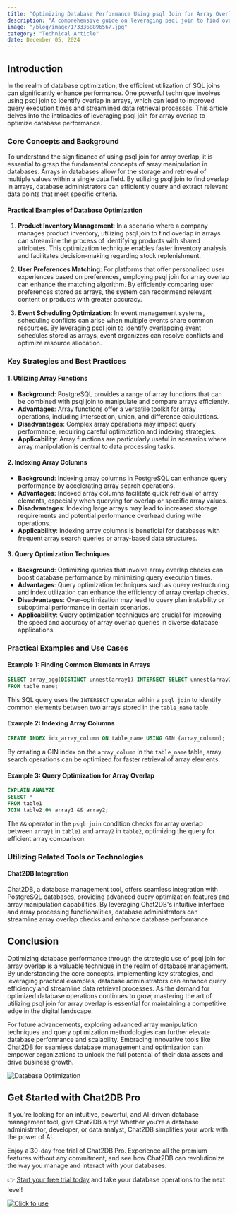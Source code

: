 ```yaml
---
title: "Optimizing Database Performance Using psql Join for Array Overlap"
description: "A comprehensive guide on leveraging psql join to find overlap in arrays for optimizing database performance."
image: "/blog/image/1733368896567.jpg"
category: "Technical Article"
date: December 05, 2024
---
```


## Introduction

In the realm of database optimization, the efficient utilization of SQL joins can significantly enhance performance. One powerful technique involves using psql join to identify overlap in arrays, which can lead to improved query execution times and streamlined data retrieval processes. This article delves into the intricacies of leveraging psql join for array overlap to optimize database performance.

### Core Concepts and Background

To understand the significance of using psql join for array overlap, it is essential to grasp the fundamental concepts of array manipulation in databases. Arrays in databases allow for the storage and retrieval of multiple values within a single data field. By utilizing psql join to find overlap in arrays, database administrators can efficiently query and extract relevant data points that meet specific criteria.

#### Practical Examples of Database Optimization

1. **Product Inventory Management**: In a scenario where a company manages product inventory, utilizing psql join to find overlap in arrays can streamline the process of identifying products with shared attributes. This optimization technique enables faster inventory analysis and facilitates decision-making regarding stock replenishment.

2. **User Preferences Matching**: For platforms that offer personalized user experiences based on preferences, employing psql join for array overlap can enhance the matching algorithm. By efficiently comparing user preferences stored as arrays, the system can recommend relevant content or products with greater accuracy.

3. **Event Scheduling Optimization**: In event management systems, scheduling conflicts can arise when multiple events share common resources. By leveraging psql join to identify overlapping event schedules stored as arrays, event organizers can resolve conflicts and optimize resource allocation.

### Key Strategies and Best Practices

#### 1. Utilizing Array Functions

- **Background**: PostgreSQL provides a range of array functions that can be combined with psql join to manipulate and compare arrays efficiently.
- **Advantages**: Array functions offer a versatile toolkit for array operations, including intersection, union, and difference calculations.
- **Disadvantages**: Complex array operations may impact query performance, requiring careful optimization and indexing strategies.
- **Applicability**: Array functions are particularly useful in scenarios where array manipulation is central to data processing tasks.

#### 2. Indexing Array Columns

- **Background**: Indexing array columns in PostgreSQL can enhance query performance by accelerating array search operations.
- **Advantages**: Indexed array columns facilitate quick retrieval of array elements, especially when querying for overlap or specific array values.
- **Disadvantages**: Indexing large arrays may lead to increased storage requirements and potential performance overhead during write operations.
- **Applicability**: Indexing array columns is beneficial for databases with frequent array search queries or array-based data structures.

#### 3. Query Optimization Techniques

- **Background**: Optimizing queries that involve array overlap checks can boost database performance by minimizing query execution times.
- **Advantages**: Query optimization techniques such as query restructuring and index utilization can enhance the efficiency of array overlap checks.
- **Disadvantages**: Over-optimization may lead to query plan instability or suboptimal performance in certain scenarios.
- **Applicability**: Query optimization techniques are crucial for improving the speed and accuracy of array overlap queries in diverse database applications.

### Practical Examples and Use Cases

#### Example 1: Finding Common Elements in Arrays

```sql
SELECT array_agg(DISTINCT unnest(array1) INTERSECT SELECT unnest(array2)) AS common_elements
FROM table_name;
```

This SQL query uses the `INTERSECT` operator within a `psql join` to identify common elements between two arrays stored in the `table_name` table.

#### Example 2: Indexing Array Columns

```sql
CREATE INDEX idx_array_column ON table_name USING GIN (array_column);
```

By creating a GIN index on the `array_column` in the `table_name` table, array search operations can be optimized for faster retrieval of array elements.

#### Example 3: Query Optimization for Array Overlap

```sql
EXPLAIN ANALYZE
SELECT *
FROM table1
JOIN table2 ON array1 && array2;
```

The `&&` operator in the `psql join` condition checks for array overlap between `array1` in `table1` and `array2` in `table2`, optimizing the query for efficient array comparison.

### Utilizing Related Tools or Technologies

#### Chat2DB Integration

Chat2DB, a database management tool, offers seamless integration with PostgreSQL databases, providing advanced query optimization features and array manipulation capabilities. By leveraging Chat2DB's intuitive interface and array processing functionalities, database administrators can streamline array overlap checks and enhance database performance.

## Conclusion

Optimizing database performance through the strategic use of psql join for array overlap is a valuable technique in the realm of database management. By understanding the core concepts, implementing key strategies, and leveraging practical examples, database administrators can enhance query efficiency and streamline data retrieval processes. As the demand for optimized database operations continues to grow, mastering the art of utilizing psql join for array overlap is essential for maintaining a competitive edge in the digital landscape.

For future advancements, exploring advanced array manipulation techniques and query optimization methodologies can further elevate database performance and scalability. Embracing innovative tools like Chat2DB for seamless database management and optimization can empower organizations to unlock the full potential of their data assets and drive business growth.

![Database Optimization](https://example.com/database_optimization.jpg)

## Get Started with Chat2DB Pro

If you're looking for an intuitive, powerful, and AI-driven database management tool, give Chat2DB a try! Whether you're a database administrator, developer, or data analyst, Chat2DB simplifies your work with the power of AI.

Enjoy a 30-day free trial of Chat2DB Pro. Experience all the premium features without any commitment, and see how Chat2DB can revolutionize the way you manage and interact with your databases.

👉 [Start your free trial today](https://chat2db.ai/pricing) and take your database operations to the next level!


[![Click to use](/image/blog/bg/chat2db.jpg)](https://app.chat2db-ai.com/)
